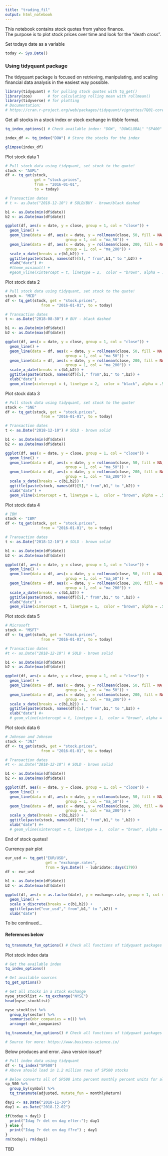 ```yaml
---
title: "trading_fil"
output: html_notebook
---
```


This notebook contains stock quotes from yahoo finance.  
The purpose is to plot stock prices over time and look for the "death cross".

Set todays date as a variable
```r
today <- Sys.Date()
```


### Using tidyquant package ###

The tidyquant package is focused on retrieving, manipulating, and scaling financial data analysis in the easiest way possible.

```r
library(tidyquant) # for pulling stock quotes with tq_get()
library(zoo)       # for calculating rolling mean with rollmean()
library(tidyverse) # for plotting
# Documentation:
# https://cran.r-project.org/web/packages/tidyquant/vignettes/TQ01-core-functions-in-tidyquant.html
```

Get all stocks in a stock index or stock exchange in tibble format.
```r
tq_index_options() # Check available index: "DOW", "DOWGLOBAL" "SP400" "SP500" "SP600"

index_df <- tq_index("DOW") # Store the stocks for the index

glimpse(index_df)
```


Plot stock data 1
```r
# Pull stock data using tidyquant, set stock to the quote!
stock <- "AAPL" 
df <- tq_get(stock, 
             get = "stock.prices",
             from = "2016-01-01", 
             to = today)

# Transaction dates
# t <- as.Date("2018-12-10") # SOLD/BUY - brown/black dashed

b1 <- as.Date(min(df$date))
b2 <- as.Date(max(df$date))

ggplot(df, aes(x = date, y = close, group = 1, col = "close")) +
  geom_line() +
  geom_line(data = df, aes(x = date, y = rollmean(close, 50, fill = NA, align = "right"), 
                           group = 1, col = "ma_50")) +
  geom_line(data = df, aes(x = date, y = rollmean(close, 200, fill = NA, align = "right"), 
                           group = 1, col = "ma_200")) +
  scale_x_date(breaks = c(b1,b2)) +
  ggtitle(paste(stock, names(df)[5], " from",b1," to ",b2)) +
  xlab("date") #+
  #theme_minimal() +
  #geom_vline(xintercept = t, linetype = 2,  color = "brown", alpha = .5)
```

Plot stock data 2
```r
# Pull stock data using tidyquant, set stock to the quote!
stock <- "MCD" 
df <- tq_get(stock, get = "stock.prices", 
                from = "2016-01-01", to = today)

# Transaction dates
t <- as.Date("2018-08-30") # BUY - black dashed

b1 <- as.Date(min(df$date))
b2 <- as.Date(max(df$date))

ggplot(df, aes(x = date, y = close, group = 1, col = "close")) +
  geom_line() +
  geom_line(data = df, aes(x = date, y = rollmean(close, 50, fill = NA, align = "right"), 
                           group = 1, col = "ma_50")) +
  geom_line(data = df, aes(x = date, y = rollmean(close, 200, fill = NA, align = "right"), 
                           group = 1, col = "ma_200")) +
  scale_x_date(breaks = c(b1,b2)) +
  ggtitle(paste(stock, names(df)[5]," from",b1," to ",b2)) +
  xlab("date") +
  geom_vline(xintercept = t, linetype = 2,  color = "black", alpha = .5)
```

Plot stock data 3
```r
# Pull stock data using tidyquant, set stock to the quote!
stock <- "SNE" 
df <- tq_get(stock, get = "stock.prices", 
                from = "2016-01-01", to = today)

# Transaction dates
t <- as.Date("2018-12-10") # SOLD - brown solid

b1 <- as.Date(min(df$date))
b2 <- as.Date(max(df$date))

ggplot(df, aes(x = date, y = close, group = 1, col = "close")) +
  geom_line() +
  geom_line(data = df, aes(x = date, y = rollmean(close, 50, fill = NA, align = "right"), 
                           group = 1, col = "ma_50")) +
  geom_line(data = df, aes(x = date, y = rollmean(close, 200, fill = NA, align = "right"), 
                           group = 1, col = "ma_200")) +
  scale_x_date(breaks = c(b1,b2)) +
  ggtitle(paste(stock, names(df)[5]," from",b1," to ",b2)) +
  xlab("date") +
  geom_vline(xintercept = t, linetype = 1,  color = "brown", alpha = .5)
```

Plot stock data 4
```r
# IBM
stock <- "IBM" 
df <- tq_get(stock, get = "stock.prices", 
                from = "2016-01-01", to = today)

# Transaction dates
t <- as.Date("2018-12-10") # SOLD - brown solid

b1 <- as.Date(min(df$date))
b2 <- as.Date(max(df$date))

ggplot(df, aes(x = date, y = close, group = 1, col = "close")) +
  geom_line() +
  geom_line(data = df, aes(x = date, y = rollmean(close, 50, fill = NA, align = "right"), 
                           group = 1, col = "ma_50")) +
  geom_line(data = df, aes(x = date, y = rollmean(close, 200, fill = NA, align = "right"), 
                           group = 1, col = "ma_200")) +
  scale_x_date(breaks = c(b1,b2)) +
  ggtitle(paste(stock, names(df)[5]," from",b1," to ",b2)) +
  xlab("date") +
  geom_vline(xintercept = t, linetype = 1,  color = "brown", alpha = .5)
```

Plot stock data 5
```r
# Microsoft
stock <- "MSFT" 
df <- tq_get(stock, get = "stock.prices", 
                from = "2016-01-01", to = today)

# Transaction dates
#t <- as.Date("2018-12-10") # SOLD - brown solid

b1 <- as.Date(min(df$date))
b2 <- as.Date(max(df$date))

ggplot(df, aes(x = date, y = close, group = 1, col = "close")) +
  geom_line() +
  geom_line(data = df, aes(x = date, y = rollmean(close, 50, fill = NA, align = "right"), 
                           group = 1, col = "ma_50")) +
  geom_line(data = df, aes(x = date, y = rollmean(close, 200, fill = NA, align = "right"), 
                           group = 1, col = "ma_200")) +
  scale_x_date(breaks = c(b1,b2)) +
  ggtitle(paste(stock, names(df)[5]," from",b1," to ",b2)) +
  xlab("date") #+
  # geom_vline(xintercept = t, linetype = 1,  color = "brown", alpha = .5)
```

Plot stock data 6
```r
# Johnson and Johnson
stock <- "JNJ" 
df <- tq_get(stock, get = "stock.prices", 
                from = "2016-01-01", to = today)

# Transaction dates
#t <- as.Date("2018-12-10") # SOLD - brown solid

b1 <- as.Date(min(df$date))
b2 <- as.Date(max(df$date))

ggplot(df, aes(x = date, y = close, group = 1, col = "close")) +
  geom_line() +
  geom_line(data = df, aes(x = date, y = rollmean(close, 50, fill = NA, align = "right"), 
                           group = 1, col = "ma_50")) +
  geom_line(data = df, aes(x = date, y = rollmean(close, 200, fill = NA, align = "right"), 
                           group = 1, col = "ma_200")) +
  scale_x_date(breaks = c(b1,b2)) +
  ggtitle(paste(stock, names(df)[5]," from",b1," to ",b2)) +
  xlab("date") #+
  # geom_vline(xintercept = t, linetype = 1,  color = "brown", alpha = .5)
```

End of stock quotes!


Currency pair plot

```r
eur_usd <- tq_get("EUR/USD", 
                  get = "exchange.rates",
                  from = Sys.Date() - lubridate::days(179))
df <- eur_usd

b1 <- as.Date(min(df$date))
b2 <- as.Date(max(df$date))

ggplot(df, aes(x = as.factor(date), y = exchange.rate, group = 1, col = "exchange.rate")) +
  geom_line() +
  scale_x_discrete(breaks = c(b1,b2)) +
  ggtitle(paste("eur_usd"," from",b1," to ",b2)) +
  xlab("date")
```

To be continued...


#### References below ####

```r
tq_transmute_fun_options() # Check all functions of tidyquant packages
```

Plot stock index data
```r

# Get the available index
tq_index_options()

# Get available sources
tq_get_options()

# Get all stocks in a stock exchange
nyse_stocklist <- tq_exchange("NYSE")
head(nyse_stocklist)

nyse_stocklist %>%
  group_by(sector) %>%
  summarise(nbr_companies = n()) %>%
  arrange(-nbr_companies)

tq_transmute_fun_options() # Check all functions of tidyquant packages

# Source for more: https://www.business-science.io/
```

Below produces and error. Java version issue?
```r
# Pull index data using tidyquant
df <- tq_index("SP500")
# Above should load in 1.2 million rows of SP500 stocks

# Below converts all of SP500 into percent monthly percent units for all stocks
sp_500 %>%
  group_by(symbol) %>%
  tq_transmute(adjusted, mutate_fun = monthlyReturn)
```



```r
day1 <- as.Date("2018-11-30")
day1 <- as.Date("2018-12-02")

if(today > day1) {
  print("Idag ?r det en dag efter:"); day1
} else {
  print("Idag ?r det en dag f?re") ; day1
}
rm(today); rm(day1)
```


TBD


